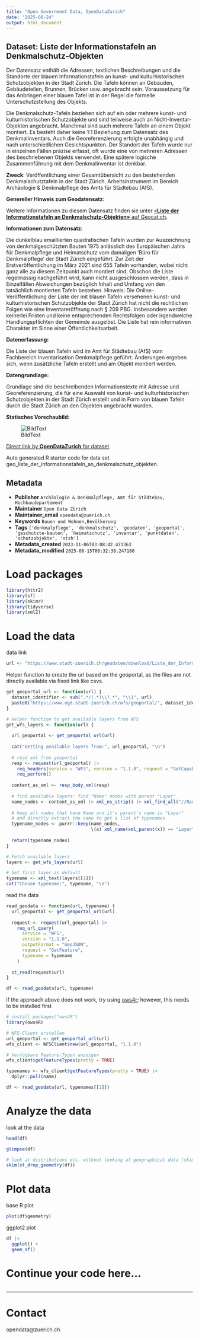 ```yaml
---
title: "Open Government Data, OpenDataZurich"
date: "2025-08-24"
output: html_document
---
```


## Dataset: Liste der Informationstafeln an Denkmalschutz-Objekten

Der Datensatz enthält die Adressen, textlichen Beschreibungen und die Standorte der blauen Informationstafeln an kunst- und kulturhistorischen Schutzobjekten in der Stadt Zürich.
Die Tafeln können an Gebäuden, Gebäudeteilen, Brunnen, Brücken usw. angebracht sein. Voraussetzung für das Anbringen einer blauen Tafel ist in der Regel die formelle Unterschutzstellung des Objekts.

Die Denkmalschutz-Tafeln beziehen sich auf ein oder mehrere kunst- und kulturhistorischen Schutzobjekte und sind teilweise auch an Nicht-Inventar-Objekten angebracht. Manchmal sind auch mehrere Tafeln an einem Objekt montiert. Es besteht daher keine 1:1 Beziehung zum Datensatz des Denkmalinventars. Auch die Georeferenzierung erfolgte unabhängig und nach unterschiedlichen Gesichtspunkten. Der Standort der Tafeln wurde nur in einzelnen Fällen präzise erfasst, oft wurde eine von mehreren Adressen des beschriebenen Objekts verwendet.
Eine spätere logische Zusammenführung mit dem Denkmalinventar ist denkbar.  

**Zweck**: Veröffentlichung einer Gesamtübersicht zu den bestehenden Denkmalschutztafeln in der Stadt Zürich.
Arbeitsinstrument im Bereich Archäologie &amp; Denkmalpflege des Amts für Städtebau (AfS).

**Genereller Hinweis zum Geodatensatz:**


Weitere Informationen zu diesem Datensatz finden sie unter [«**Liste der Informationstafeln an Denkmalschutz-Objekten»** auf Geocat.ch](https://www.geocat.ch/geonetwork/srv/ger/catalog.search#/metadata/79c64441-32d5-432f-b284-a66f4cea972a).				
			   

**Informationen zum Datensatz:**

Die dunkelblau emaillierten quadratischen Tafeln wurden zur Auszeichnung von denkmalgeschützten Bauten 1975 anlässlich des Europäischen Jahrs für Denkmalpflege und Heimatschutz vom damaligen 'Büro für Denkmalpflege' der Stadt Zürich eingeführt. Zur Zeit der Erstveröffentlichung im März 2021 sind 655 Tafeln vorhanden, wobei nicht ganz alle zu diesem Zeitpunkt auch montiert sind.
Obschon die Liste regelmässig nachgeführt wird, kann nicht ausgeschlossen werden, dass in Einzelfällen Abweichungen bezüglich Inhalt und Umfang von den tatsächlich montierten Tafeln bestehen.
Hinweis: Die Online-Veröffentlichung der Liste der mit blauen Tafeln versehenen kunst- und kulturhistorischen Schutzobjekte der Stadt Zürich hat nicht die rechtlichen Folgen wie eine Inventareröffnung nach § 209 PBG. Insbesondere werden keinerlei Fristen und keine entsprechenden Rechtsfolgen oder irgendwelche Handlungspflichten der Gemeinde ausgelöst. Die Liste hat rein informativen Charakter im Sinne einer Öffentlichkeitsarbeit. 

**Datenerfassung:**

Die Liste der blauen Tafeln wird im Amt für Städtebau (AfS) vom Fachbereich Inventarisation Denkmalpflege geführt. Änderungen ergeben sich, wenn zusätzliche Tafeln erstellt und am Objekt montiert werden.

**Datengrundlage:**

Grundlage sind die beschreibenden Informationstexte mit Adresse und Georeferenzierung, die für eine Auswahl von kunst- und kulturhistorischen Schutzobjekten in der Stadt Zürich erstellt und in Form von blauen Tafeln durch die Stadt Zürich an den Objekten angebracht wurden. 

**Statisches Vorschaubild:**

![BildText](https://www.gis.stadt-zuerich.ch/zueriplan_docs/geocat/79c64441-32d5-432f-b284-a66f4cea972a.png)



[Direct link by **OpenDataZurich** for dataset](https://data.stadt-zuerich.ch/dataset/geo_liste_der_informationstafeln_an_denkmalschutz_objekten)

Auto generated R starter code for data set geo_liste_der_informationstafeln_an_denkmalschutz_objekten.

## Metadata

- **Publisher** `Archäologie & Denkmalpflege, Amt für Städtebau, Hochbaudepartement`
- **Maintainer** `Open Data Zürich`
- **Maintainer_email** `opendata@zuerich.ch`
- **Keywords** `Bauen und Wohnen,Bevölk­erung`
- **Tags** `['denkmalpflege', 'denkmalschutz', 'geodaten', 'geoportal', 'geschutzte-bauten', 'heimatschutz', 'inventar', 'punktdaten', 'schutzobjekte', 'stzh']`
- **Metadata_created** `2023-11-06T03:08:42.471363`
- **Metadata_modified** `2025-08-15T06:32:38.247180`


# Load packages

```r
library(httr2)
library(sf)
library(skimr)
library(tidyverse)
library(xml2)
```

# Load the data

data link
```r
url <- "https://www.stadt-zuerich.ch/geodaten/download/Liste_der_Informationstafeln_an_Denkmalschutz_Objekten?format=geojson_link"
```


Helper function to create the url based on the geoportal, as the files are not directly available via fixed link like csvs.
```r
get_geoportal_url <- function(url) {
  dataset_identifier <- sub(".*/(.*)\\?.*", "\\1", url)
  paste0("https://www.ogd.stadt-zuerich.ch/wfs/geoportal/", dataset_identifier)
}
```

```r
# Helper function to get available layers from WFS
get_wfs_layers <- function(url) {
  
  url_geoportal <- get_geoportal_url(url)
  
  cat("Getting available layers from:", url_geoportal, "\n")
  
  # read xml from geoportal
  resp <- request(url_geoportal) |> 
    req_headers(service = "WFS", version = "1.1.0", request = "GetCapabilities") |> 
    req_perform()
  
  content_as_xml <- resp_body_xml(resp)
  
  # find available layers: find "Name" nodes with parent "Layer"
  name_nodes <- content_as_xml |> xml_ns_strip() |> xml_find_all("//Name")
  
  # keep all nodes that have Name and it's parent's name is "Layer"
  # and directly extract the name to get a list of typenames
  typename_nodes <- purrr::keep(name_nodes,
                                \(x) xml_name(xml_parent(x)) == "Layer")
  
  return(typename_nodes)
}

# Fetch available layers
layers <- get_wfs_layers(url)

# Set first layer as default
typename <- xml_text(layers[[1]])
cat("Chosen typename:", typename, "\n")
```

read the data
```r
read_geodata <- function(url, typename) {
  url_geoportal <- get_geoportal_url(url)
  
  request <- request(url_geoportal) |>
    req_url_query(
      service = "WFS",
      version = "1.1.0",
      outputFormat = "GeoJSON",
      request = "GetFeature",
      typename = typename
    )
  
  st_read(request$url)
}

df <- read_geodata(url, typename)
```

if the approach above does not work, try using [ows4r](https://eblondel.github.io/ows4R/); however, this needs to be installed first
```r
# install.packages("ows4R")
library(ows4R)

# WFS-Client erstellen
url_geoportal <- get_geoportal_url(url)
wfs_client <- WFSClient$new(url_geoportal, "1.1.0")

# Verfügbare Feature-Typen anzeigen
wfs_client$getFeatureTypes(pretty = TRUE)

typenames <- wfs_client$getFeatureTypes(pretty = TRUE) |> 
  dplyr::pull(name)

df <- read_geodata(url, typenames[[1]])
```

# Analyze the data

look at the data
```r
head(df)
```

```r
glimpse(df)
```

```r
# look at distributions etc. without looking at geographical data (skim cannot deal with geometries)
skim(st_drop_geometry(df))
```

# Plot data

base R plot
```r
plot(df$geometry)
```

ggplot2 plot
```r
df |>
  ggplot() +
  geom_sf()
```

# Continue your code here...

```r

```

------------------------------------------------------------------------

# Contact

opendata@zuerich.ch
